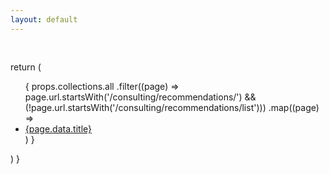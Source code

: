 ```yaml
---
layout: default
---
```


<pre>
  <RecoList {...props} />
</pre>

  return (
    <ul className="icon-list">
      {
        props.collections.all
          .filter((page) => page.url.startsWith('/consulting/recommendations/') && (!page.url.startsWith('/consulting/recommendations/list')))
          .map((page) => <li key={page.url} className="d-flex mb-1"><a href={page.url}>{page.data.title}</a></li>)
      }
    </ul>
  )
}

